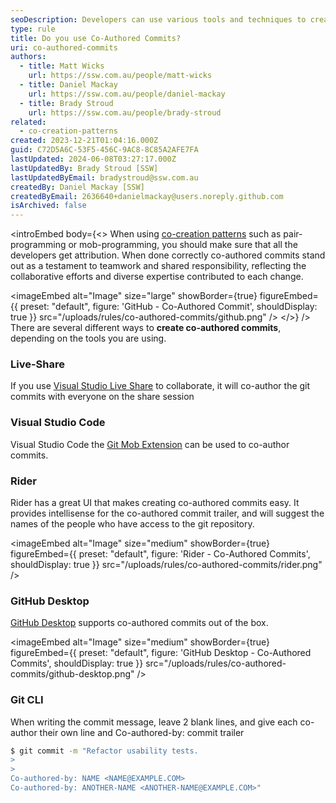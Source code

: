 ```yaml
---
seoDescription: Developers can use various tools and techniques to create co-authored commits, a testament to teamwork and shared responsibility. From Visual Studio Live Share and Git Mob Extension to GitHub Desktop and the Git CLI, there are multiple ways to achieve this.
type: rule
title: Do you use Co-Authored Commits?
uri: co-authored-commits
authors:
  - title: Matt Wicks
    url: https://ssw.com.au/people/matt-wicks
  - title: Daniel Mackay
    url: https://ssw.com.au/people/daniel-mackay
  - title: Brady Stroud
    url: https://ssw.com.au/people/brady-stroud
related:
  - co-creation-patterns
created: 2023-12-21T01:04:16.000Z
guid: C72D5A6C-53F5-456C-9AC8-8C85A2AFE7FA
lastUpdated: 2024-06-08T03:27:17.000Z
lastUpdatedBy: Brady Stroud [SSW]
lastUpdatedByEmail: bradystroud@ssw.com.au
createdBy: Daniel Mackay [SSW]
createdByEmail: 2636640+danielmackay@users.noreply.github.com
isArchived: false
---
```


<introEmbed
  body={<>
When using [co-creation patterns](/co-creation-patterns) such as pair-programming or mob-programming, you should make sure that all the developers get attribution. When done correctly co-authored commits stand out as a testament to teamwork and shared responsibility, reflecting the collaborative efforts and diverse expertise contributed to each change.

<imageEmbed
  alt="Image"
  size="large"
  showBorder={true}
  figureEmbed={{
    preset: "default",
    figure: 'GitHub - Co-Authored Commit',
    shouldDisplay: true
  }}
  src="/uploads/rules/co-authored-commits/github.png"
/>
  </>}
/>
There are several different ways to **create co-authored commits**, depending on the tools you are using.

### Live-Share

If you use [Visual Studio Live Share](https://visualstudio.microsoft.com/services/live-share/) to collaborate, it will co-author the git commits with everyone on the share session

### Visual Studio Code

Visual Studio Code the [Git Mob Extension](https://marketplace.visualstudio.com/items?itemName=RichardKotze.git-mob) can be used to co-author commits.

### Rider

Rider has a great UI that makes creating co-authored commits easy. It provides intellisense for the co-authored commit trailer, and will suggest the names of the people who have access to the git repository.

<imageEmbed
  alt="Image"
  size="medium"
  showBorder={true}
  figureEmbed={{
    preset: "default",
    figure: 'Rider - Co-Authored Commits',
    shouldDisplay: true
  }}
  src="/uploads/rules/co-authored-commits/rider.png"
/>

### GitHub Desktop

[GitHub Desktop](https://githubdesktop.vercel.app/) supports co-authored commits out of the box.

<imageEmbed
  alt="Image"
  size="medium"
  showBorder={true}
  figureEmbed={{
    preset: "default",
    figure: 'GitHub Desktop - Co-Authored Commits',
    shouldDisplay: true
  }}
  src="/uploads/rules/co-authored-commits/github-desktop.png"
/>

### Git CLI

When writing the commit message, leave 2 blank lines, and give each co-author their own line and Co-authored-by: commit trailer

```bash
$ git commit -m "Refactor usability tests.
>
>
Co-authored-by: NAME <NAME@EXAMPLE.COM>
Co-authored-by: ANOTHER-NAME <ANOTHER-NAME@EXAMPLE.COM>"
```
